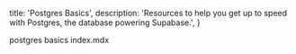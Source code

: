 
  title: 'Postgres Basics',
  description:
    'Resources to help you get up to speed with Postgres, the database powering Supabase.',
}

postgres basics index.mdx


